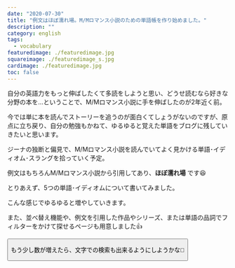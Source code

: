 ```yaml
---
date: "2020-07-30"
title: "例文はほぼ濡れ場。M/Mロマンス小説のための単語帳を作り始めました。"
description: ""
category: english
tags:
  - vocabulary
featuredimage: ./featuredimage.jpg
squareimage: ./featuredimage_s.jpg
cardimage: ./featuredimage.jpg
toc: false
---
```



自分の英語力をもっと伸ばしたくて多読をしようと思い、どうせ読むなら好きな分野の本を…ということで、M/Mロマンス小説に手を伸ばしたのが2年近く前。

今では単に本を読んでストーリーを追うのが面白くてしょうがないのですが、原点に立ち戻り、自分の勉強もかねて、ゆるゆると覚えた単語をブログに残していきたいと思います。

ジーナの独断と偏見で、M/Mロマンス小説を読んでいてよく見かける単語･イディオム･スラングを拾っていく予定。

例文はもちろんM/Mロマンス小説から引用してあり、__ほぼ濡れ場__ です😆

とりあえず、5つの単語･イディオムについて書いてみました。

<InternalLink slug="/vocabulary/lube/" />

<InternalLink slug="/vocabulary/broad/" />

<InternalLink slug="/vocabulary/draw/" />

<InternalLink slug="/vocabulary/expertise/" />

<InternalLink slug="/vocabulary/back-into/" />

こんな感じでゆるゆると増やしていきます。

また、並べ替え機能や、例文を引用した作品やシリーズ、または単語の品詞でフィルターをかけて探せるページも用意しました👍

<Button label='単語検索ページへ' url='/vocabulary/' />

もう少し数が増えたら、文字での検索も出来るようにしようかな🤔
